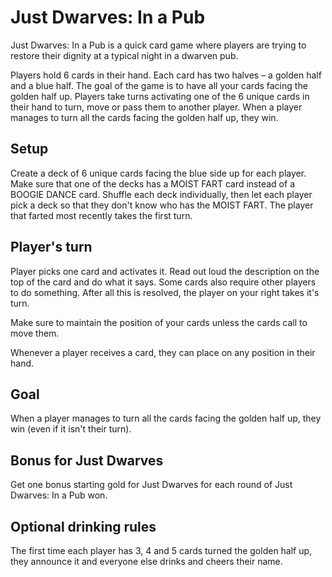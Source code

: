 ---
---

# Just Dwarves: In a Pub

Just Dwarves: In a Pub is a quick card game where players are trying to restore their dignity at a typical night in a dwarven pub.

Players hold 6 cards in their hand. Each card has two halves – a golden half and a blue half. The goal of the game is to have all your cards facing the golden half up. Players take turns activating one of the 6 unique cards in their hand to turn, move or pass them to another player. When a player manages to turn all the cards facing the golden half up, they win.

## Setup

Create a deck of 6 unique cards facing the blue side up for each player. Make sure that one of the decks has a MOIST FART card instead of a BOOGIE DANCE card. Shuffle each deck individually, then let each player pick a deck so that they don't know who has the MOIST FART. The player that farted most recently takes the first turn.

## Player's turn

Player picks one card and activates it. Read out loud the description on the top of the card and do what it says. Some cards also require other players to do something. After all this is resolved, the player on your right takes it's turn.

Make sure to maintain the position of your cards unless the cards call to move them.

Whenever a player receives a card, they can place on any position in their hand.

## Goal

When a player manages to turn all the cards facing the golden half up, they win (even if it isn't their turn).

## Bonus for Just Dwarves

Get one bonus starting gold for Just Dwarves for each round of Just Dwarves: In a Pub won.

## Optional drinking rules

The first time each player has 3, 4 and 5 cards turned the golden half up, they announce it and everyone else drinks and cheers their name.
